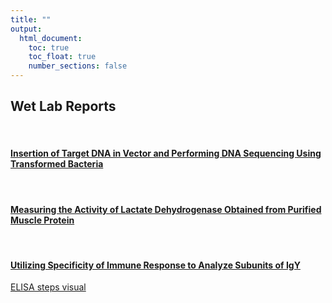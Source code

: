 ---
title: ""
output: 
  html_document:
    toc: true 
    toc_float: true    
    number_sections: false
---

## Wet Lab Reports

<br>

#### [Insertion of Target DNA in Vector and Performing DNA Sequencing Using Transformed Bacteria](files/projects/Insertion of DNA in Vector.pdf)

<br>

#### [Measuring the Activity of Lactate Dehydrogenase Obtained from Purified Muscle Protein](files/projects/MeasuringtheActivityofLactateDehydrogenaseObtainedfromPurifiedMuscleProtein.pdf)

<br>

#### [Utilizing Specificity of Immune Response to Analyze Subunits of IgY](files/projects/ELISA Analysis.pdf)

[ELISA steps visual](files/projects/ELISAstepvisual.pdf)



